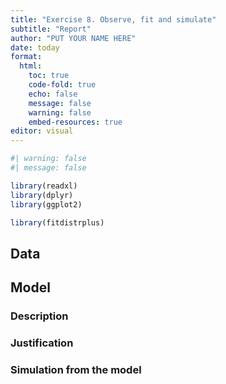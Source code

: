 ```yaml
---
title: "Exercise 8. Observe, fit and simulate"
subtitle: "Report"
author: "PUT YOUR NAME HERE"
date: today
format: 
  html:
    toc: true
    code-fold: true
    echo: false
    message: false
    warning: false
    embed-resources: true
editor: visual
---
```


```r
#| warning: false
#| message: false

library(readxl)
library(dplyr)
library(ggplot2)

library(fitdistrplus)
```

## Data

## Model 

### Description

### Justification

### Simulation from the model


